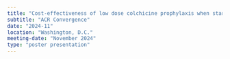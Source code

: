 ```yaml
---
title: "Cost-effectiveness of low dose colchicine prophylaxis when starting allopurinol using the \"Start-Low Go-Slow\" approach for gout"
subtitle: "ACR Convergence"
date: "2024-11"
location: "Washington, D.C."
meeting-date: "November 2024"
type: "poster presentation"
---
```

